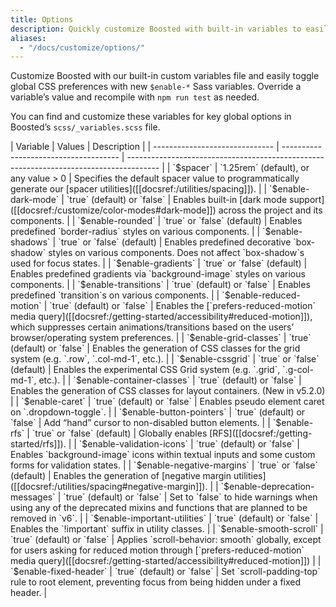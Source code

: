 ```yaml
---
title: Options
description: Quickly customize Boosted with built-in variables to easily toggle global CSS preferences for controlling style and behavior.
aliases:
  - "/docs/customize/options/"
---
```


Customize Boosted with our built-in custom variables file and easily toggle global CSS preferences with new `$enable-*` Sass variables. Override a variable’s value and recompile with `npm run test` as needed.

You can find and customize these variables for key global options in Boosted’s `scss/_variables.scss` file.

<BsTable class="table table-options">
| Variable                       | Values                                | Description                                                                            |
| ------------------------------ | ------------------------------------- | -------------------------------------------------------------------------------------- |
| `$spacer`                      | `1.25rem` (default), or any value > 0 | Specifies the default spacer value to programmatically generate our [spacer utilities]([[docsref:/utilities/spacing]]). |
| `$enable-dark-mode`            | `true` (default) or `false`           | Enables built-in [dark mode support]([[docsref:/customize/color-modes#dark-mode]]) across the project and its components. |
| `$enable-rounded`              | `true` or `false` (default)           | Enables predefined `border-radius` styles on various components. |
| `$enable-shadows`              | `true` or `false` (default)           | Enables predefined decorative `box-shadow` styles on various components. Does not affect `box-shadow`s used for focus states. |
| `$enable-gradients`            | `true` or `false` (default)           | Enables predefined gradients via `background-image` styles on various components. |
| `$enable-transitions`          | `true` (default) or `false`           | Enables predefined `transition`s on various components. |
| `$enable-reduced-motion`       | `true` (default) or `false`           | Enables the [`prefers-reduced-motion` media query]([[docsref:/getting-started/accessibility#reduced-motion]]), which suppresses certain animations/transitions based on the users’ browser/operating system preferences. |
| `$enable-grid-classes`         | `true` (default) or `false`           | Enables the generation of CSS classes for the grid system (e.g. `.row`, `.col-md-1`, etc.). |
| `$enable-cssgrid`              | `true` or `false` (default)           | Enables the experimental CSS Grid system (e.g. `.grid`, `.g-col-md-1`, etc.). |
| `$enable-container-classes`    | `true` (default) or `false`           | Enables the generation of CSS classes for layout containers. (New in v5.2.0) |
| `$enable-caret`                | `true` (default) or `false`           | Enables pseudo element caret on `.dropdown-toggle`. |
| `$enable-button-pointers`      | `true` (default) or `false`           | Add “hand” cursor to non-disabled button elements. |
| `$enable-rfs`                  | `true` or `false` (default)           | Globally enables [RFS]([[docsref:/getting-started/rfs]]). |
| `$enable-validation-icons`     | `true` (default) or `false`           | Enables `background-image` icons within textual inputs and some custom forms for validation states. |
| `$enable-negative-margins`     | `true` or `false` (default)           | Enables the generation of [negative margin utilities]([[docsref:/utilities/spacing#negative-margin]]). |
| `$enable-deprecation-messages` | `true` (default) or `false`           | Set to `false` to hide warnings when using any of the deprecated mixins and functions that are planned to be removed in `v6`. |
| `$enable-important-utilities`  | `true` (default) or `false`           | Enables the `!important` suffix in utility classes. |
| `$enable-smooth-scroll`        | `true` (default) or `false`           | Applies `scroll-behavior: smooth` globally, except for users asking for reduced motion through [`prefers-reduced-motion` media query]([[docsref:/getting-started/accessibility#reduced-motion]]) |
| `$enable-fixed-header`         | `true` (default) or `false`           | Set `scroll-padding-top` rule to root element, preventing focus from being hidden under a fixed header. |
</BsTable>
